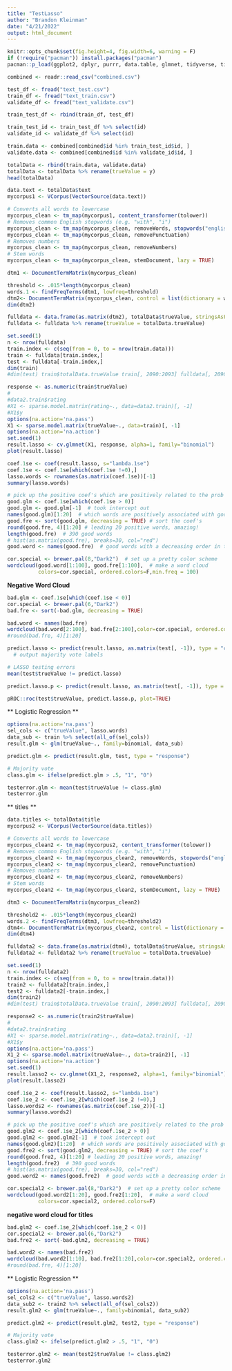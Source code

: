 ```yaml
---
title: "TestLasso"
author: "Brandon Kleinman"
date: "4/21/2022"
output: html_document
---
```


```r
knitr::opts_chunk$set(fig.height=4, fig.width=6, warning = F)
if (!require("pacman")) install.packages("pacman")
pacman::p_load(ggplot2, dplyr, purrr, data.table, glmnet, tidyverse, tidytext, tm, RColorBrewer, wordcloud)
```

```r
combined <- readr::read_csv("combined.csv")
```

```r
test_df <- fread("text_test.csv")
train_df <- fread("text_train.csv")
validate_df <- fread("text_validate.csv")
```

```r
train_test_df <- rbind(train_df, test_df)
```

```r
train_test_id <- train_test_df %>% select(id)
validate_id <- validate_df %>% select(id)
```

```r
train.data <- combined[combined$id %in% train_test_id$id, ]
validate.data <- combined[combined$id %in% validate_id$id, ]
```
 
```r
totalData <- rbind(train.data, validate.data)
totalData <- totalData %>% rename(trueValue = y)
head(totalData)
```


```r
data.text <- totalData$text
mycorpus1 <- VCorpus(VectorSource(data.text))
```

```r
# Converts all words to lowercase
mycorpus_clean <- tm_map(mycorpus1, content_transformer(tolower))
# Removes common English stopwords (e.g. "with", "i")
mycorpus_clean <- tm_map(mycorpus_clean, removeWords, stopwords("english"))
mycorpus_clean <- tm_map(mycorpus_clean, removePunctuation)
# Removes numbers
mycorpus_clean <- tm_map(mycorpus_clean, removeNumbers)
# Stem words
mycorpus_clean <- tm_map(mycorpus_clean, stemDocument, lazy = TRUE) 
```

```r
dtm1 <- DocumentTermMatrix(mycorpus_clean)
```

```r
threshold <- .015*length(mycorpus_clean)   
words.1 <- findFreqTerms(dtm1, lowfreq=threshold) 
dtm2<- DocumentTermMatrix(mycorpus_clean, control = list(dictionary = words.1))
dim(dtm2)
```

```r
fulldata <- data.frame(as.matrix(dtm2), totalData$trueValue, stringsAsFactors = FALSE)
fulldata <- fulldata %>% rename(trueValue = totalData.trueValue)
```

```r
set.seed(1) 
n <- nrow(fulldata)
train.index <- c(seq(from = 0, to = nrow(train.data)))
train <- fulldata[train.index,]
test <- fulldata[-train.index,]
dim(train)
#dim(test) train$totalData.trueValue train[, 2090:2093] fulldata[, 2090:2093]
```


```r
response <- as.numeric(train$trueValue)
#
#data2.train$rating
#X1 <- sparse.model.matrix(rating~., data=data2.train)[, -1]
#X1$y
options(na.action='na.pass')
X1 <- sparse.model.matrix(trueValue~., data=train)[, -1]
options(na.action='na.action')
set.seed(1)
result.lasso <- cv.glmnet(X1, response, alpha=1, family="binomial")
plot(result.lasso)
```

```r
coef.1se <- coef(result.lasso, s="lambda.1se")  
coef.1se <- coef.1se[which(coef.1se !=0),] 
lasso.words <- rownames(as.matrix(coef.1se))[-1]
summary(lasso.words)
```


```r
# pick up the positive coef's which are positively related to the prob of being a good review
good.glm <- coef.1se[which(coef.1se > 0)]
good.glm <- good.glm[-1]  # took intercept out
names(good.glm)[1:20]  # which words are positively associated with good ratings
good.fre <- sort(good.glm, decreasing = TRUE) # sort the coef's
round(good.fre, 4)[1:20] # leading 20 positive words, amazing!
length(good.fre)  # 390 good words
# hist(as.matrix(good.fre), breaks=30, col="red") 
good.word <- names(good.fre)  # good words with a decreasing order in the coeff's
```


```r
cor.special <- brewer.pal(8,"Dark2")  # set up a pretty color scheme
wordcloud(good.word[1:100], good.fre[1:100],  # make a word cloud
          colors=cor.special, ordered.colors=F,min.freq = 100)
```

**Negative Word Cloud**

```r
bad.glm <- coef.1se[which(coef.1se < 0)]
cor.special <- brewer.pal(6,"Dark2")
bad.fre <- sort(-bad.glm, decreasing = TRUE)
```

```r
bad.word <- names(bad.fre)
wordcloud(bad.word[2:100], bad.fre[2:100],color=cor.special, ordered.colors=F, min.freq = 100)
#round(bad.fre, 4)[1:20]
```

```r
predict.lasso <- predict(result.lasso, as.matrix(test[, -1]), type = "class", s="lambda.1se")
  # output majority vote labels

# LASSO testing errors
mean(test$trueValue != predict.lasso)  
```

```r
predict.lasso.p <- predict(result.lasso, as.matrix(test[, -1]), type = "response", s="lambda.1se")

pROC::roc(test$trueValue, predict.lasso.p, plot=TRUE)
```

** Logistic Regression **
```r
options(na.action='na.pass')
sel_cols <- c("trueValue", lasso.words)
data_sub <- train %>% select(all_of(sel_cols))
result.glm <- glm(trueValue~., family=binomial, data_sub)
```

```r
predict.glm <- predict(result.glm, test, type = "response")

# Majority vote
class.glm <- ifelse(predict.glm > .5, "1", "0")

testerror.glm <- mean(test$trueValue != class.glm)
testerror.glm
```

** titles **
```r
data.titles <- totalData$title
mycorpus2 <- VCorpus(VectorSource(data.titles))
```

```r
# Converts all words to lowercase
mycorpus_clean2 <- tm_map(mycorpus2, content_transformer(tolower))
# Removes common English stopwords (e.g. "with", "i")
mycorpus_clean2 <- tm_map(mycorpus_clean2, removeWords, stopwords("english"))
mycorpus_clean2 <- tm_map(mycorpus_clean2, removePunctuation)
# Removes numbers
mycorpus_clean2 <- tm_map(mycorpus_clean2, removeNumbers)
# Stem words
mycorpus_clean2 <- tm_map(mycorpus_clean2, stemDocument, lazy = TRUE) 
```

```r
dtm3 <- DocumentTermMatrix(mycorpus_clean2)
```

```r
threshold2 <- .015*length(mycorpus_clean2)   
words.2 <- findFreqTerms(dtm3, lowfreq=threshold2) 
dtm4<- DocumentTermMatrix(mycorpus_clean2, control = list(dictionary = words.2))
dim(dtm4)
```

```r
fulldata2 <- data.frame(as.matrix(dtm4), totalData$trueValue, stringsAsFactors = FALSE)
fulldata2 <- fulldata2 %>% rename(trueValue = totalData.trueValue)
```

```r
set.seed(1) 
n <- nrow(fulldata2)
train.index <- c(seq(from = 0, to = nrow(train.data)))
train2 <- fulldata2[train.index,]
test2 <- fulldata2[-train.index,]
dim(train2)
#dim(test) train$totalData.trueValue train[, 2090:2093] fulldata[, 2090:2093]
```

```r
response2 <- as.numeric(train2$trueValue)
#
#data2.train$rating
#X1 <- sparse.model.matrix(rating~., data=data2.train)[, -1]
#X1$y
options(na.action='na.pass')
X1_2 <- sparse.model.matrix(trueValue~., data=train2)[, -1]
options(na.action='na.action')
set.seed(1)
result.lasso2 <- cv.glmnet(X1_2, response2, alpha=1, family="binomial")
plot(result.lasso2)
```

```r
coef.1se_2 <- coef(result.lasso2, s="lambda.1se")  
coef.1se_2 <- coef.1se_2[which(coef.1se_2 !=0),] 
lasso.words2 <- rownames(as.matrix(coef.1se_2))[-1]
summary(lasso.words2)
```

```r
# pick up the positive coef's which are positively related to the prob of being a good review
good.glm2 <- coef.1se_2[which(coef.1se_2 > 0)]
good.glm2 <- good.glm2[-1]  # took intercept out
names(good.glm2)[1:20]  # which words are positively associated with good ratings
good.fre2 <- sort(good.glm2, decreasing = TRUE) # sort the coef's
round(good.fre2, 4)[1:20] # leading 20 positive words, amazing!
length(good.fre2)  # 390 good words
# hist(as.matrix(good.fre), breaks=30, col="red") 
good.word2 <- names(good.fre2)  # good words with a decreasing order in the coeff's
```

```r
cor.special2 <- brewer.pal(8,"Dark2")  # set up a pretty color scheme
wordcloud(good.word2[1:20], good.fre2[1:20],  # make a word cloud
          colors=cor.special2, ordered.colors=F)
```
**negative word cloud for titles**
```r
bad.glm2 <- coef.1se_2[which(coef.1se_2 < 0)]
cor.special2 <- brewer.pal(6,"Dark2")
bad.fre2 <- sort(-bad.glm2, decreasing = TRUE)
```

```r
bad.word2 <- names(bad.fre2)
wordcloud(bad.word2[1:10], bad.fre2[1:20],color=cor.special2, ordered.colors=F)
#round(bad.fre, 4)[1:20]
```


** Logistic Regression **
```r
options(na.action='na.pass')
sel_cols2 <- c("trueValue", lasso.words2)
data_sub2 <- train2 %>% select(all_of(sel_cols2))
result.glm2 <- glm(trueValue~., family=binomial, data_sub2)

```


```r
predict.glm2 <- predict(result.glm2, test2, type = "response")

# Majority vote
class.glm2 <- ifelse(predict.glm2 > .5, "1", "0")

testerror.glm2 <- mean(test2$trueValue != class.glm2)
testerror.glm2
```
